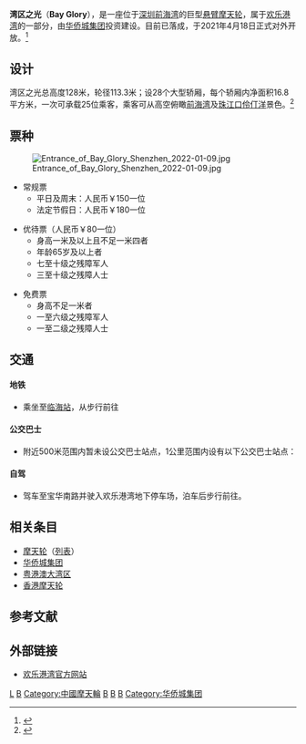 {{Refimprove|time=2021-04-09T17:30:53+00:00}}
{{Infobox building
|name=湾区之光<br/>Bay Glory
|image=[[File:Bay_Glory_2022.jpg|250px]]
|caption=
|logo = 
|logo_size = 200 
|location={{PRC}}<br>[[广东省|广东省]][[深圳市|深圳市]][[宝安区|宝安区]][[新安街道_(深圳市)|新安街道]]宝华南路<br>欢乐港湾·滨海文化公园
|status=已开业
|height={{Convert|128|m|ft|0}}
|diameter={{Convert|113.3|m|ft|0}}
|start_date=
|cost=
|completion_date= 2021年
|opened_date = 2021年4月18日
|engineer=
|architect=
|architecture_firm=
|building_type=[[摩天輪|摩天輪]]
|coordinates=
}}

{{Chinese|s=湾区之光|t=灣區之光|p=Wānqū Zhī Guāng|j=waan1 keoi1 zi1 gwong1|order=st}}

'''湾区之光'''（'''Bay Glory'''），是一座位于[[深圳市|深圳]][[前海湾|前海湾]]的巨型[[悬臂|悬臂]][[摩天轮|摩天轮]]，属于[[欢乐港湾|欢乐港湾]]的一部分，由[[华侨城集团|华侨城集团]]投资建设。目前已落成，于2021年4月18日正式对外开放。<ref>{{Cite web |url=http://www.sznews.com/news/content/2021-03/26/content_24079716.htm |title=定了！4月18日，深圳最新网红打卡地“湾区之光”摩天轮正式开放_深圳新闻网 |accessdate=2021-03-27 |dead-url=no |archive-date=2021-09-30 |archive-url=https://web.archive.org/web/20210930052723/http://www.sznews.com/news/content/2021-03/26/content_24079716.htm }}</ref>

== 设计 ==

湾区之光总高度128米，轮径113.3米；设28个大型轿厢，每个轿厢内净面积16.8平方米，一次可承载25位乘客，乘客可从高空俯瞰[[前海湾|前海湾]]及[[珠江三角洲|珠江口]][[伶仃洋|伶仃洋]]景色。<ref>{{Cite web |url=http://www.octohbay.net/home/index/happy/id/2.html |title=欢乐港湾·湾区之光 |accessdate=2021-03-11 |archive-date=2020-02-11 |dead-url=no |archive-url=https://web.archive.org/web/20200211023956/http://www.octohbay.net/home/index/happy/id/2.html }}</ref>

== 票种 ==
[[File:Entrance_of_Bay_Glory_Shenzhen_2022-01-09.jpg|thumb]]
*常规票
**平日及周末：人民币￥150一位
**法定节假日：人民币￥180一位

*优待票（人民币￥80一位）
**身高一米及以上且不足一米四者
**年龄65岁及以上者
**七至十级之残障军人
**三至十级之残障人士

*免费票
**身高不足一米者
**一至六级之残障军人
**一至二级之残障人士

== 交通 ==

==== 地铁 ====

* 乘坐{{深圳地铁|5|c}}至[[临海站_(深圳市)|临海站]]，从{{港铁出口|B|2}}步行前往

==== 公交巴士 ====

* 附近500米范围内暂未设公交巴士站点，1公里范围内设有以下公交巴士站点：
{{深圳巴士路线简单列表|滨海文化公园假日|header=龙光世纪大厦}}
{{深圳巴士路线简单列表|M235|header=熙龙湾}}
{{深圳巴士路线简单列表|M235|header=甲岸路口西}}
{{深圳巴士路线简单列表|718|M157|M235|M550|header=[[新安站|新安地铁站]]}}

==== 自驾 ====

* 驾车至宝华南路并驶入欢乐港湾地下停车场，泊车后步行前往。

== 相关条目 ==
* [[摩天轮|摩天轮]]（[[摩天轮列表|列表]]）
* [[华侨城集团|华侨城集团]]
* [[粤港澳大湾区|粤港澳大湾区]]
* [[香港摩天轮|香港摩天轮]]

== 参考文献 ==
{{reflist}}

== 外部链接 ==
{{commons|Bay Glory}}
* [http://www.octohbay.net/ 欢乐港湾官方网站] {{Wayback|url=http://www.octohbay.net/ |date=20200211023608 }}

{{深圳}}
{{Authority control}}
{{Portal bar|中國|經濟}}

[[Category:2021年完工建築物|L]]
[[Category:2021年中國建立|B]]
[[Category:中國摩天輪|Category:中國摩天輪]]
[[Category:深圳建築物|B]]
[[Category:深圳地標|B]]
[[Category:深圳旅遊|B]]
[[Category:华侨城集团|Category:华侨城集团]]

{{Coord|22.541373|113.887673|display=title}}